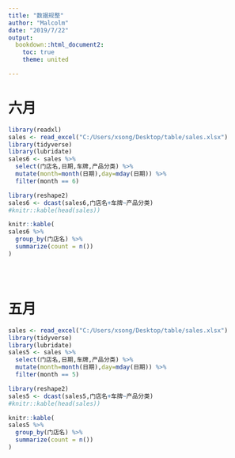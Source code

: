 ```yaml
---
title: "数据规整"
author: "Malcolm"
date: "2019/7/22"
output:
  bookdown::html_document2:
    toc: true
    theme: united

---
```


# 六月

```r

library(readxl)
sales <- read_excel("C:/Users/xsong/Desktop/table/sales.xlsx")
library(tidyverse)
library(lubridate)
sales6 <- sales %>%
  select(门店名,日期,车牌,产品分类) %>%
  mutate(month=month(日期),day=mday(日期)) %>%
  filter(month == 6)

library(reshape2)
sales6 <- dcast(sales6,门店名+车牌~产品分类)
#knitr::kable(head(sales))

knitr::kable(
sales6 %>%
  group_by(门店名) %>%
  summarize(count = n())
)





```


# 五月

```r

sales <- read_excel("C:/Users/xsong/Desktop/table/sales.xlsx")
library(tidyverse)
library(lubridate)
sales5 <- sales %>%
  select(门店名,日期,车牌,产品分类) %>%
  mutate(month=month(日期),day=mday(日期)) %>%
  filter(month == 5)

library(reshape2)
sales5 <- dcast(sales5,门店名+车牌~产品分类)
#knitr::kable(head(sales))

knitr::kable(
sales5 %>%
  group_by(门店名) %>%
  summarize(count = n())
)

```









